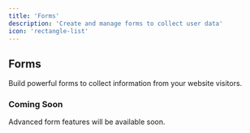 ```yaml
---
title: 'Forms'
description: 'Create and manage forms to collect user data'
icon: 'rectangle-list'
---
```


## Forms

Build powerful forms to collect information from your website visitors.

### Coming Soon

Advanced form features will be available soon.
